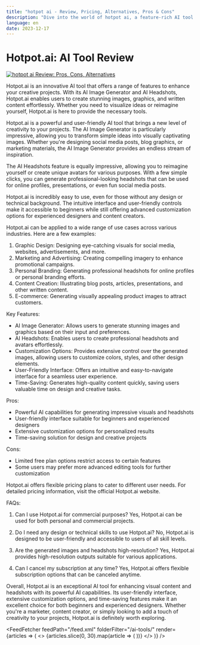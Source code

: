 ```yaml
---
title: "hotpot ai - Review, Pricing, Alternatives, Pros & Cons"
description: "Dive into the world of hotpot ai, a feature-rich AI tool. Learn about its features, pricing, and how it's making an impact. Don't miss out!"
language: en
date: 2023-12-17
---
```

        
# Hotpot.ai: AI Tool Review


<BlogHeader />


[![hotpot ai Review: Pros, Cons, Alternatives](/ai-tools/hotpot-ai.png)](https://hotpot.ai/)



Hotpot.ai is an innovative AI tool that offers a range of features to enhance your creative projects. With its AI Image Generator and AI Headshots, Hotpot.ai enables users to create stunning images, graphics, and written content effortlessly. Whether you need to visualize ideas or reimagine yourself, Hotpot.ai is here to provide the necessary tools.

Hotpot.ai is a powerful and user-friendly AI tool that brings a new level of creativity to your projects. The AI Image Generator is particularly impressive, allowing you to transform simple ideas into visually captivating images. Whether you're designing social media posts, blog graphics, or marketing materials, the AI Image Generator provides an endless stream of inspiration.

The AI Headshots feature is equally impressive, allowing you to reimagine yourself or create unique avatars for various purposes. With a few simple clicks, you can generate professional-looking headshots that can be used for online profiles, presentations, or even fun social media posts.

Hotpot.ai is incredibly easy to use, even for those without any design or technical background. The intuitive interface and user-friendly controls make it accessible to beginners while still offering advanced customization options for experienced designers and content creators.

Hotpot.ai can be applied to a wide range of use cases across various industries. Here are a few examples:

1. Graphic Design: Designing eye-catching visuals for social media, websites, advertisements, and more.
2. Marketing and Advertising: Creating compelling imagery to enhance promotional campaigns.
3. Personal Branding: Generating professional headshots for online profiles or personal branding efforts.
4. Content Creation: Illustrating blog posts, articles, presentations, and other written content.
5. E-commerce: Generating visually appealing product images to attract customers.

Key Features:
- AI Image Generator: Allows users to generate stunning images and graphics based on their input and preferences.
- AI Headshots: Enables users to create professional headshots and avatars effortlessly.
- Customization Options: Provides extensive control over the generated images, allowing users to customize colors, styles, and other design elements.
- User-Friendly Interface: Offers an intuitive and easy-to-navigate interface for a seamless user experience.
- Time-Saving: Generates high-quality content quickly, saving users valuable time on design and creative tasks.

Pros:
- Powerful AI capabilities for generating impressive visuals and headshots
- User-friendly interface suitable for beginners and experienced designers
- Extensive customization options for personalized results
- Time-saving solution for design and creative projects

Cons:
- Limited free plan options restrict access to certain features
- Some users may prefer more advanced editing tools for further customization

Hotpot.ai offers flexible pricing plans to cater to different user needs. For detailed pricing information, visit the official Hotpot.ai website.

FAQs:

1. Can I use Hotpot.ai for commercial purposes?
Yes, Hotpot.ai can be used for both personal and commercial projects.

2. Do I need any design or technical skills to use Hotpot.ai?
No, Hotpot.ai is designed to be user-friendly and accessible to users of all skill levels.

3. Are the generated images and headshots high-resolution?
Yes, Hotpot.ai provides high-resolution outputs suitable for various applications.

4. Can I cancel my subscription at any time?
Yes, Hotpot.ai offers flexible subscription options that can be canceled anytime.

Overall, Hotpot.ai is an exceptional AI tool for enhancing visual content and headshots with its powerful AI capabilities. Its user-friendly interface, extensive customization options, and time-saving features make it an excellent choice for both beginners and experienced designers. Whether you're a marketer, content creator, or simply looking to add a touch of creativity to your projects, Hotpot.ai is definitely worth exploring.


<AdComponent />


<FeedFetcher feedPath="/feed.xml" folderFilter="/ai-tools/" render={articles => (
    <>
        <Cards>
            {articles.slice(0, 30).map(article => (
                <Card key={article.link} title={article.title} href={article.link} />
            ))}
        </Cards>
    </>
)} />

